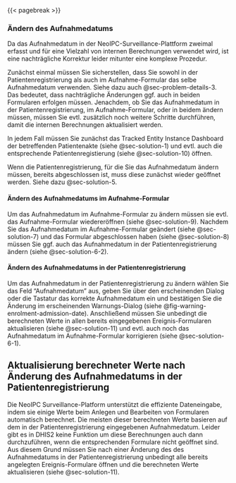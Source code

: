 
{{< pagebreak >}}

### Ändern des Aufnahmedatums {#sec-solution-6}

Da das Aufnahmedatum in der NeoIPC-Surveillance-Plattform zweimal erfasst und für eine Vielzahl von internen Berechnungen verwendet wird, ist eine nachträgliche Korrektur leider mitunter eine komplexe Prozedur.

Zunächst einmal müssen Sie sicherstellen, dass Sie sowohl in der Patientenregistrierung als auch im Aufnahme-Formular das selbe Aufnahmedatum verwenden. Siehe dazu auch @sec-problem-details-3.
Das bedeutet, dass nachträgliche Änderungen ggf. auch in beiden Formularen erfolgen müssen.
Jenachdem, ob Sie das Aufnahmedatum in der Patientenregistrierung, im Aufnahme-Formular, oder in beidem ändern müssen, müssen Sie evtl. zusätzlich noch weitere Schritte durchführen, damit die internen Berechnungen aktualisiert werden.

In jedem Fall müssen Sie zunächst das Tracked Entity Instance Dashboard der betreffenden Patientenakte (siehe @sec-solution-1) und evtl. auch die entsprechende Patientenregistierung (siehe @sec-solution-10) öffnen.

Wenn die Patientenregistrierung, für die Sie das Aufnahmedatum ändern müssen, bereits abgeschlossen ist, muss diese zunächst wieder geöffnet werden. Siehe dazu @sec-solution-5. 

#### Ändern des Aufnahmedatums im Aufnahme-Formular {#sec-solution-6-1}

Um das Aufnahmedatum im Aufnahme-Formular zu ändern müssen sie evtl. das Aufnahme-Formular wiedereröffnen (siehe @sec-solution-9).
Nachdem Sie das Aufnahmedatum im Aufnahme-Formular geändert (siehe @sec-solution-7) und das Formular abgeschlossen haben (siehe @sec-solution-8) müssen Sie ggf. auch das Aufnahmedatum in der Patientenregistrierung ändern (siehe @sec-solution-6-2).

#### Ändern des Aufnahmedatums in der Patientenregistrierung {#sec-solution-6-2}

Um das Aufnahmedatum in der Patientenregistrierung zu ändern wählen Sie das Feld "Aufnahmedatum" aus, geben Sie über den erscheinenden Dialog oder die Tastatur das korrekte Aufnahmedatum ein und bestätigen Sie die Änderung im erscheinenden Warnungs-Dialog (siehe @fig-warning-enrolment-admission-date).
Anschließend müssen Sie unbedingt die berechneten Werte in allen bereits eingegebenen Ereignis-Formularen aktualisieren (siehe @sec-solution-11) und evtl. auch noch das Aufnahmedatum im Aufnahme-Formular korrigieren (siehe @sec-solution-6-1).

::: {.callout-important}
## Aktualisierung berechneter Werte nach Änderung des Aufnahmedatums in der Patientenregistrierung

Die NeoIPC Surveillance-Platform unterstützt die effiziente Dateneingabe, indem sie einige Werte beim Anlegen und Bearbeiten von Formularen automatisch berechnet.
Die meisten dieser berechneten Werte basieren auf dem in der Patientenregistrierung eingegebenen Aufnahmedatum.
Leider gibt es in DHIS2 keine Funktion um diese Berechnungen auch dann durchzuführen, wenn die entsprechenden Formulare nicht geöffnet sind.
Aus diesem Grund müssen Sie nach einer Änderung des des Aufnahmedatums in der Patientenregistrierung unbedingt alle bereits angelegten Ereignis-Formulare öffnen und die berechneten Werte aktualisieren (siehe @sec-solution-11).
:::
